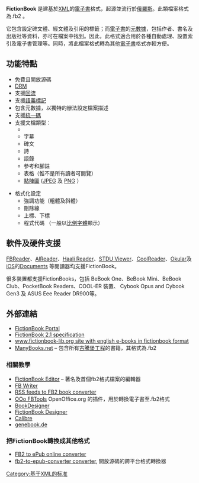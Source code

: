 {{NoteTA|G1=IT}}
{{Infobox file format |
| name = FictionBook 
| logo = 
| extension = <tt>fb2</tt>、<tt>fb2.zip</tt>
| owner = [[Dmitry_Gribov|Dmitry Gribov]]
| released               = 2004
| latest release version = 2.21
| latest release date    = {{Release date and age|2008|01|16}}
| genre = [[電子書|電子書]][[檔案格式|檔案格式]]
| extended from = [[XML|XML]]
| url = [http://fictionbook.org fictionbook.org]
}}

'''FictionBook''' 是建基於[[XML|XML]]的[[電子書|電子書]]格式，起源並流行於[[俄羅斯|俄羅斯]]。此類檔案格式為.fb2 。

它包含設定碑文體、經文體及引用的標籤；而[[電子書|電子書]]的[[元數據|元數據]]，包括作者、書名及出版社等資料，亦可在檔案中找到。因此，此格式適合用於各種自動處理、設置索引及電子書管理等。同時，將此檔案格式轉為其他[[電子書|電子書]]格式亦較方便。

== 功能特點 ==
* 免費且開放源碼
* [[DRM|DRM]]
* 支援[[回流|回流]]
* 支援[[語義標記|語義標記]]
* 包含元數據，以獨特的辦法設定檔案描述
* 支援[[統一碼|統一碼]]
* 支援文檔類型：
** 
** 字幕
** 碑文
** 詩
** 語錄
** 參考和腳註
** 表格（惟不是所有讀者可閱覽）
** [[點陣圖|點陣圖]] ([[JPEG|JPEG]] 及 [[PNG|PNG]] ）

*格式化設定
** 強調功能（粗體及斜體）
** 刪除線
** 上標、下標
** 程式代碼 （一般以[[比例字體|比例字體]]顯示）

== 軟件及硬件支援 ==
[[FBReader|FBReader]]、[[AlReader|AlReader]]、[[Haali_Reader|Haali Reader]]、[[STDU_Viewer|STDU Viewer]]、[[CoolReader|CoolReader]]、[[Okular|Okular]]及[[iOS|iOS]]的[[Documents|Documents]] 等閱讀器均支援FictionBook。

很多裝置都支援FictionBooks，包括 BeBook One、BeBook Mini、BeBook Club、PocketBook Readers、COOL-ER 裝置、 Cybook Opus and Cybook Gen3 及 ASUS Eee Reader DR900等。

== 外部連結 ==
* [http://www.fictionbook.org/index.php/Eng:FictionBook FictionBook Portal]{{Wayback|url=http://www.fictionbook.org/index.php/Eng:FictionBook |date=20130616182645 }}
* [http://www.fictionbook.org/index.php/Eng:XML_Schema_Fictionbook_2.1 FictionBook 2.1 specification]{{Wayback|url=http://www.fictionbook.org/index.php/Eng:XML_Schema_Fictionbook_2.1 |date=20130616095325 }}
* [https://web.archive.org/web/20130529222420/http://fictionbook-lib.org/ www.fictionbook-lib.org site with english e-books in fictionbook format]
* [http://manybooks.net/ ManyBooks.net]{{Wayback|url=http://manybooks.net/ |date=20130613141339 }} – 包含所有[[古騰堡工程|古騰堡工程]]的書籍，其格式為.fb2

=== 相關教學 ===
* [http://code.google.com/p/fictionbookeditor FictionBook Editor]{{Wayback|url=http://code.google.com/p/fictionbookeditor |date=20130529031521 }} – 著名及首個fb2格式檔案的編輯器
* [http://www.download25.com/fb-writer-download.html FB Writer]{{Wayback|url=http://www.download25.com/fb-writer-download.html |date=20130917071654 }}
* [https://web.archive.org/web/20071128104840/http://eth0less.com/feeds2fb2/ RSS feeds to FB2 book converter ]
* [http://www.fbtools.org/ OOo FBTools]{{Wayback|url=http://www.fbtools.org/ |date=20130526144929 }} OpenOffice.org 的插件，用於轉換電子書至.fb2格式
* [https://web.archive.org/web/20120305190231/http://www.bookdesigner.ru/wordpress/?p=21 BookDesigner]
* [https://web.archive.org/web/20120305190231/http://www.bookdesigner.ru/wordpress/?p=21 FictionBook Designer]
* [http://calibre-ebook.com/ Calibre]{{Wayback|url=http://calibre-ebook.com/ |date=20110701100217 }}
* [https://genebook.de genebook.de]{{Wayback|url=https://genebook.de/ |date=20200919091801 }}

=== 把FictionBook轉換成其他格式 ===

* [http://fb2epub.com/en/ FB2 to ePub online converter]{{Wayback|url=http://fb2epub.com/en/ |date=20130520091139 }}
* [http://code.google.com/p/fb2-to-epub-converter/ fb2-to-epub-converter converter]{{Wayback|url=http://code.google.com/p/fb2-to-epub-converter/ |date=20130528034042 }}, 開放源碼的跨平台格式轉換器

{{電子書}}

[[Category:基于XML的标准|Category:基于XML的标准]]